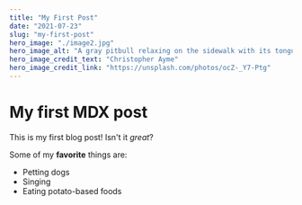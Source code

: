 ```yaml
---
title: "My First Post"
date: "2021-07-23"
slug: "my-first-post"
hero_image: "./image2.jpg"
hero_image_alt: "A gray pitbull relaxing on the sidewalk with its tongue hanging out"
hero_image_credit_text: "Christopher Ayme"
hero_image_credit_link: "https://unsplash.com/photos/ocZ-_Y7-Ptg"
---
```

# My first MDX post

This is my first blog post! Isn't it *great*?

Some of my **favorite** things are:

* Petting dogs
* Singing
* Eating potato-based foods